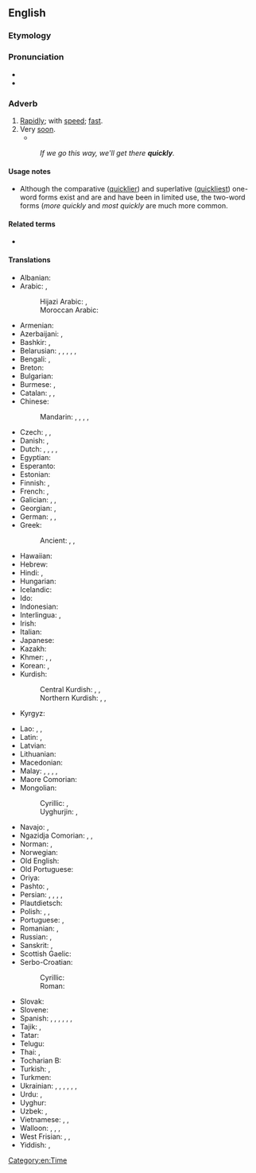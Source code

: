 ==English==

===Etymology===
{{suffix|en|quick|ly}}

===Pronunciation===
* {{IPA|en|/ˈkwɪkli/}}
* {{audio|en|en-us-quickly.ogg|Audio (US)}}

===Adverb===
{{en-adverb}}

# [[rapidly|Rapidly]]; with [[speed]]; [[fast]].
# Very [[soon]].
#* {{quote-journal|en| date=November 3, 2011| author=Chris Bevan| title=Rubin Kazan 1 - 0 Tottenham| work=BBC Sport| url=http://news.bbc.co.uk/sport2/hi/football/europe/15472973.stm| passage=Another Karadeniz cross led to Cudicini's first save of the night, with the Spurs keeper making up for a weak punch by brilliantly pushing away Christian Noboa's snap-shot.<br>Two more top-class stops followed '''quickly''' afterwards, first from Natcho's rasping shot which was heading into the top corner, and then to deny Ryazantsev at his near post.}}
#: ''If we go this way, we'll get there '''quickly'''.''

====Usage notes====
* Although the comparative ([[quicklier]]) and superlative ([[quickliest]]) one-word forms exist and are and have been in limited use, the two-word forms (''more quickly'' and ''most quickly'' are much more common.

====Related terms====
* {{l|en|quick}} {{qualifier|adjective and adverb}}

====Translations====
{{trans-top|rapidly, fast}}
* Albanian: {{t+|sq|shpejt}}
* Arabic: {{t|ar|سرعة|alt=بِسُرْعَة}}, {{t|ar|عَاجِلًا}}
*: Hijazi Arabic: {{t|acw|بِسُرْعَة|tr=bisurʿa}}, {{t|acw|قَوَام|tr=gawām}}
*: Moroccan Arabic: {{t|ary|بالزربة|tr=b-ez-zarba}}
* Armenian: {{t+|hy|արագ}}
* Azerbaijani: {{t+|az|tez}}, {{t+|az|cəld}}
* Bashkir: {{t|ba|тиҙ}}, {{t|ba|шәп}}
* Belarusian: {{t|be|ху́тка}}, {{t|be|шы́бка}}, {{t|be|шпа́рка}}, {{t|be|бо́рзда}}, {{t|be|пру́дка}}, {{t|be|ско́ра}}
* Bengali: {{t|bn|জলদি|tr=jôldi}}, {{t|bn|তাড়াতাড়ি}}
* Breton: {{t+|br|buan}}
* Bulgarian: {{t+|bg|бъ́рзо|n}}
* Burmese: {{t|my|အမြန်}}, {{t|my|မြန်မြန်}}
* Catalan: {{t+|ca|ràpidament}}, {{t+|ca|de pressa}}, {{t+|ca|prest}}
* Chinese:
*: Mandarin: {{t+|cmn|迅速|alt=迅速地|tr=xùnsù de}}, {{t+|cmn|快速|alt=快速地|tr=kuàisù de}}, {{t+|cmn|急速|alt=急速地|tr=jísù de}}, {{t+|cmn|趕快|alt=趕快地}}, {{t+|cmn|赶快|alt=赶快地|tr=gǎnkuài de}}
* Czech: {{t+|cs|rychle}}, {{t+|cs|honem}}, {{t|cs|valem}}
* Danish: {{t+|da|hurtig}}, {{t|da|hurtigt}}
* Dutch: {{t+|nl|snel}}, {{t+|nl|vlug}}, {{t+|nl|gauw}}, {{t+|nl|spoedig}}, {{t+|nl|gezwind}}
* Egyptian: {{t-egy|ꜣs|h=A-s-V2:D54}}
* Esperanto: {{t+|eo|rapide}}
* Estonian: {{t+|et|kiiresti}}
* Finnish: {{t+|fi|nopeasti}}, {{t+|fi|äkkiä}}
* French: {{t+|fr|rapidement}}, {{t+|fr|vite}}
* Galician: {{t+|gl|rápido}}, {{t+|gl|rapidamente}}, {{t+|gl|lixeiro}}
* Georgian: {{t|ka|სწრაფად}}, {{t|ka|ჩქარა}}
* German: {{t+|de|schnell}}, {{t+|de|rasch}}, {{t+|de|geschwind}}
* Greek: {{t+|el|γρήγορα}}
*: Ancient: {{t|grc|τάχα}}, {{t|grc|[[ταχύς|ταχέως]]}}, {{t|grc|θοῶς}}
* Hawaiian: {{t|haw|wikiwiki}}
* Hebrew: {{t+|he|מַהֵר|tr=mahér}}
* Hindi: {{t+|hi|झटपट}}, {{t+|hi|जल्दी|alt=जल्दी से}}
* Hungarian: {{t+|hu|gyorsan}}
* Icelandic: {{t|is|fljótt}}
* Ido: {{t+|io|rapide}}
* Indonesian: {{t|id|dengan cepat}}
* Interlingua: {{t|ia|rapido}}, {{t|ia|rapidemente}}
* Irish: {{t|ga|aibéil|alt=go haibéil}}
* Italian: {{t+|it|rapidamente|m}}
* Japanese: {{t+|ja|はやい|tr=[[はやく]], hayaku|alt=速く}}
* Kazakh: {{t+|kk|тез}}
* Khmer: {{t+|km|ញាប់}}, {{t+|km|ត្រឹង}}, {{t+|km|ត្រុយ}}
* Korean: {{t+|ko|빨리}}, {{t+|ko|어서}}
* Kurdish:
*: Central Kurdish: {{t+|ckb|بەھەڵەداوان}}, {{t+|ckb|بە پەلەوە}}, {{t+|ckb|بەگورجی}}
*: Northern Kurdish: {{t+|kmr|zû}}, {{t+|kmr|bi lez}}, {{t+|kmr|lezgîn}}
* Kyrgyz: {{t+|ky|тез}}
{{trans-mid}}
* Lao: {{t|lo|ໄວໆ}}, {{t|lo|ກຸ່ນ}}, {{t|lo|ໄວ}}
* Latin: {{t|la|citō}}, {{t|la|celeriter}}
* Latvian: {{t|lv|ātri}}
* Lithuanian: {{t|lt|greitai}}
* Macedonian: {{t|mk|брзо}}
* Malay: {{t|ms|dengan cepat}}, {{t|ms|lekas}}, {{t|ms|lajak}}, {{t|ms|segera}}, {{t|ms|chedera}}
* Maore Comorian: {{t|swb|haraka}}
* Mongolian:
*: Cyrillic: {{t+|mn|хурдан}}, {{t+|mn|түргэн}}
*: Uyghurjin: {{t|mn|ᠬᠤᠷᠳᠤᠨ}}, {{t|mn|ᠲᠦᠷᠭᠡᠨ}}
* Navajo: {{t|nv|hah}}, {{t|nv|haneetehee}}
* Ngazidja Comorian: {{t|zdj|ha mbwiri}}, {{t|zdj|ha haraka}}, {{t|zdj|haraka}}
* Norman: {{t|nrf|vite}} {{qualifier|Jersey}}, {{t|nrf|rapidement}} {{qualifier|Jersey}}
* Norwegian: {{t+|no|fort}}
* Old English: {{t|ang|hrædlīċe}}
* Old Portuguese: {{t|roa-opt|toste}}
* Oriya: {{t+|or|ଶୀଘ୍ର}}
* Pashto: {{t+|ps|زر|tr=zǝr}}, {{t+|ps|ژر|tr=žәr}}
* Persian: {{t+|fa|تند|tr=tond}}, {{t|fa|به‌سرعت|tr=be-sor'at}}, {{t+|fa|سریعا|tr=sari'an|alt=سریعاً}}, {{t+|fa|جلدی|tr=jaldi}} {{qualifier|informal}}, {{t|fa|به‌تندی|tr=be-tondi}}
* Plautdietsch: {{t|pdt|fluks}}
* Polish: {{t+|pl|szybko}}, {{t+|pl|prędko}}, {{t|pl|bystro}}
* Portuguese: {{t+|pt|rápido}}, {{t+|pt|rapidamente}}
* Romanian: {{t+|ro|rapid}}, {{t+|ro|repede}}
* Russian: {{t+|ru|бы́стро}}, {{t+|ru|ско́ро}}
* Sanskrit: {{t+|sa|आशु}}, {{t+|sa|मक्षू}}
* Scottish Gaelic: {{t|gd|gu grad}}
* Serbo-Croatian:
*: Cyrillic: {{t|sh|бр̑зо}}
*: Roman: {{t+|sh|bȓzo}}
* Slovak: {{t|sk|rýchlo}}
* Slovene: {{t+|sl|hítro}}
* Spanish: {{t+|es|rápido}}, {{t|es|[[con]] [[velocidad]]}}, {{t+|es|rápidamente}}, {{t|es|[[con]] [[prontitud]]}}, {{t|es|[[con]] [[celeridad]]}}, {{t|es|[[con]] [[presteza]]}}, {{t+|es|deprisa}}
* Tajik: {{t|tg|тез}}, {{t+|tg|зуд}}
* Tatar: {{t|tt|тиз}}
* Telugu: {{t+|te|త్వరగా}}
* Thai: {{t+|th|เร็ว}}, {{t+|th|ไว}}
* Tocharian B: {{t|txb|ramer}}
* Turkish: {{t+|tr|çabuk}}, {{t+|tr|tez}}
* Turkmen: {{t|tk|çalt}}
* Ukrainian: {{t+|uk|шви́дко}}, {{t+|uk|би́стро}}, {{t|uk|ско́ро}}, {{t|uk|пру́дко}}, {{t|uk|ху́тко}}, {{t|uk|шпа́рко}}, {{t+|uk|бо́рзо}}
* Urdu: {{t|ur|جلدی|alt=جلدی سے|tr=jaldī se}}, {{t|ur|جلدی|tr=jaldī}}
* Uyghur: {{t|ug|تېز}}
* Uzbek: {{t+|uz|tez}}, {{t+|uz|tezda}}
* Vietnamese: {{t+|vi|nhanh}}, {{t+|vi|mau}}, {{t+|vi|lẹ}}
* Walloon: {{t+|wa|radmint}}, {{t+|wa|raddimint}}, {{t+|wa|vitmint}}, {{t+|wa|abeydimint}}
* West Frisian: {{t|fy|hurd}}, {{t|fy|fluch}}, {{t+|fy|gau}}
* Yiddish: {{t|yi|געשווינד}}, {{t|yi|גיך}}
{{trans-bottom}}

[[Category:en:Time]]